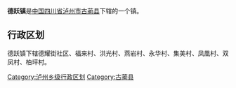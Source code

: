 {{中国乡级行政区
|行政区全称 = 德跃镇
|景观照片文件名 = 
|景观照片描述 = 
|汉语拼音 =
|其他语言 = 
|其他语言名称 = 
|位置图文件名 = 
|位置图描述 = 
|自定义图片=
|上级行政区 = [[四川省|四川省]][[泸州市|泸州市]][[古蔺县|古蔺县]]
|行政区类别 = 镇
|行政区划代码 = 
|行政区划 = 
|村委会 = 
|居委会 = 
|建置时间 = 
|领导职位 = 
|领导名称 = 
|政府驻地 = 
|毗邻 = 
|地理坐标 = 
|总面积 = 
|总人口 = 
|户籍人口 = 
|户籍人口年份 = 
|常住人口 = 
|常住人口年份 = 
|人口密度 = 
|GDP = 
|邮政编码 = 
|电话区号 = 
|官方网站 = 
|网站名称 = 
}}
'''德跃镇'''是[[中华人民共和国|中国]][[四川省|四川省]][[泸州市|泸州市]][[古蔺县|古蔺县]]下辖的一个镇。

== 行政区划 ==

德跃镇下辖德耀街社区、福来村、洪光村、燕岩村、永华村、集美村、凤凰村、双凤村、柏坪村。

{{四川小作品}}
{{古蔺县行政区划}}

[[Category:泸州乡级行政区划|Category:泸州乡级行政区划]]
[[Category:古蔺县|Category:古蔺县]]
